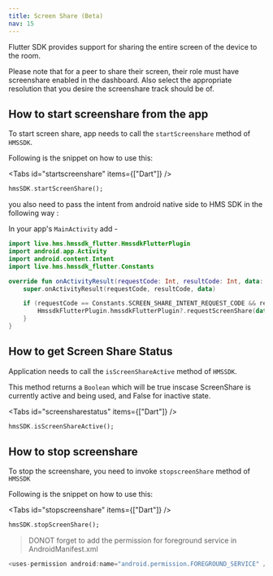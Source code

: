 ```yaml
---
title: Screen Share (Beta)
nav: 15
---
```


Flutter SDK provides support for sharing the entire screen of the device to the room.

Please note that for a peer to share their screen, their role must have screenshare enabled in the dashboard. Also select the appropriate resolution that you desire the screenshare track should be of.

## How to start screenshare from the app

To start screen share, app needs to call the `startScreenshare` method of `HMSSDK`.

Following is the snippet on how to use this:

<Tabs id="startscreenshare" items={["Dart"]} />

<Tab id='startscreenshare-0'>

```dart
hmsSDK.startScreenShare();
```

you also need to pass the intent from android native side to HMS SDK in the following way :


In your app's `MainActivity` add -

```kotlin
import live.hms.hmssdk_flutter.HmssdkFlutterPlugin
import android.app.Activity 
import android.content.Intent
import live.hms.hmssdk_flutter.Constants
```

```kotlin
override fun onActivityResult(requestCode: Int, resultCode: Int, data: Intent?) {
    super.onActivityResult(requestCode, resultCode, data)

    if (requestCode == Constants.SCREEN_SHARE_INTENT_REQUEST_CODE && resultCode == Activity.RESULT_OK){
        HmssdkFlutterPlugin.hmssdkFlutterPlugin?.requestScreenShare(data)
    }
}
```

</Tab>

## How to get Screen Share Status

Application needs to call the `isScreenShareActive` method of `HMSSDK`.

This method returns a `Boolean` which will be true inscase ScreenShare is currently active and being used, and False for inactive state.

<Tabs id="screensharestatus" items={["Dart"]} />

<Tab id='screensharestatus-0'>

```dart
hmsSDK.isScreenShareActive();
```

</Tab>

## How to stop screenshare

To stop the screenshare, you need to invoke `stopscreenShare` method of `HMSSDK`

Following is the snippet on how to use this:

<Tabs id="stopscreenshare" items={["Dart"]} />

<Tab id='stopscreenshare-0'>

```dart
hmsSDK.stopScreenShare();
```

</Tab>

> DONOT forget to add the permission for foreground service in AndroidManifest.xml

```kotlin
<uses-permission android:name="android.permission.FOREGROUND_SERVICE" />
```
